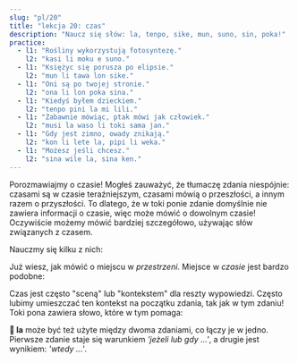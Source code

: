 ```yaml
---
slug: "pl/20"
title: "lekcja 20: czas"
description: "Naucz się słów: la, tenpo, sike, mun, suno, sin, poka!"
practice:
  - l1: "Rośliny wykorzystują fotosyntezę."
    l2: "kasi li moku e suno."
  - l1: "Księżyc się porusza po elipsie."
    l2: "mun li tawa lon sike."
  - l1: "Oni są po twojej stronie."
    l2: "ona li lon poka sina."
  - l1: "Kiedyś byłem dzieckiem."
    l2: "tenpo pini la mi lili."
  - l1: "Zabawnie mówiąc, ptak mówi jak człowiek."
    l2: "musi la waso li toki sama jan."
  - l1: "Gdy jest zimno, owady znikają."
    l2: "kon li lete la, pipi li weka."
  - l1: "Możesz jeśli chcesz."
    l2: "sina wile la, sina ken."
---
```



Porozmawiajmy o czasie! Mogłeś zauważyć, że tłumaczę zdania niespójnie: czasami są w czasie teraźniejszym, czasami mówią o przeszłości, a innym razem o przyszłości. To dlatego, że w toki ponie zdanie domyślnie nie zawiera informacji o czasie, więc może mówić o dowolnym czasie! Oczywiście możemy mówić bardziej szczegółowo, używając słów związanych z czasem.

Nauczmy się kilku z nich:

<List>
  <Word sl="tenpo" m="czas, moment, sytuacja" />
  <Word sl="sike" m="okrągły, powtarzający, coroczny; koło, piłka" />
  <Word sl="mun" m="księżyc, ciało niebieskie" />
  <Word sl="suno" m="słońce, światło dzienne; jasny" />
  <Word sl="sin" m="nowy, świeży; jeszcze raz" />
  <Word sl="poka" m="bok, sąsiedztwo; blisko" />
</List>

Już wiesz, jak mówić o miejscu w *przestrzeni*. Miejsce w *czasie* jest bardzo podobne:

<List>
  <Word sl="lon tenpo kama" m="w nadchodzącym czasie, w przyszłości" />
  <Word sl="lon tenpo pini" m="w zakończonym czasie, w przeszłości" />
  <Word sl="lon tenpo ni" m="w tym czasie" />
  <Sentence sl="soweli lili mi o kama suli lon tenpo kama!" m="Niech mój mały kotek urośnie w przyszłości!" />
  <Sentence sl="ma Loma li ma suli lon tenpo weka." m="Rzym był wielkim imperium dawno temu." />
</List>

Czas jest często "sceną" lub "kontekstem" dla reszty wypowiedzi. Często lubimy umieszczać ten kontekst na początku zdania, tak jak w tym zdaniu! Toki pona zawiera słowo, które w tym pomaga:

<List>
  <Word sl="la" m="co do ..., mówiąc o ..., gdy ..., jeżeli ..." />
  <Word sl="ken la" m="może ..." />
  <Word sl="open la" m="na początek ..." />
  <Word sl="lipu la" m="co do książki ..." />
  <Word sl="tenpo la" m="czasami ..." />
  <Word sl="tenpo pini la" m="w przeszłości ..." />
  <Word sl="tenpo suno kama la" m="następnego dnia, ...; jutro ..." />
  <Sentence sl="sin la mi wile toki e ni:" m="Jeszcze raz chcę powiedzieć, że..." />
  <Sentence sl="mi pali e ni lon tenpo kama poka." m="Popracuję nad tym wkrótce." />
</List>

**󱤡 la** może być też użyte między dwoma zdaniami, co łączy je w jedno. Pierwsze zdanie staje się warunkiem *'jeżeli lub gdy ...'*, a drugie jest wynikiem: *'wtedy ...'*.

<List>
  <Word sl="suno li pini." m="Słońce zachodzi." />
  <Word sl="mi lape." m="Śpię." />
  <Sentence sl="suno li pini la, mi lape." m="Gdy słońce zachodzi, wtedy śpię." />
</List>

<Practice exercises={frontmatter.practice} client:load />
